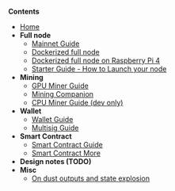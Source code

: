 '''Contents'''
* [[Home | Home]]
* '''Full node'''
** [[Mainnet-Guide | Mainnet Guide]]
** [[Docker-Guide | Dockerized full node]]
** [[Full-node-on-raspberry-pi | Dockerized full node on Raspberry Pi 4]]
** [[Starter Guide - How to Launch your node | Starter Guide - How to Launch your node]]
* '''Mining'''
** [[GPU-Miner-Guide | GPU Miner Guide]]
** [[Mining-companion | Mining Companion]]
** [[CPU-Miner-Guide | CPU Miner Guide (dev only)]]
* '''Wallet'''
** [[Wallet-Guide | Wallet Guide]]
** [[Multisig-Guide | Multisig Guide]]
* '''Smart Contract'''
** [[Smart-Contract-Guide | Smart Contract Guide]]
** [[Smart-Contract-More | Smart Contract More]]
* '''Design notes (TODO)'''
* '''Misc'''
** [[On-dust-outputs-and-state-explosion | On dust outputs and state explosion]]

